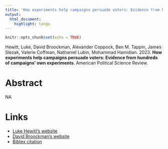 ```yaml
---
title: 'How experiments help campaigns persuade voters: Evidence from hundreds of campaigns' own experiments'
output:
  html_document:
    highlight: tango
---
```


```r
knitr::opts_chunk$set(echo = TRUE)
```

Hewitt, Luke, David Broockman, Alexander Coppock, Ben M. Tappin, James Slezak, Valerie Coffman, Nathaniel Lubin, Mohammad Hamidian. 2023. <b>How experiments help campaigns persuade voters: Evidence from hundreds of campaigns' own experiments</b>. American Political Science Review.

# Abstract
NA

# Links

 - <a href= 'https://rhetorical.org/luke-hewitt' target='_blank'>Luke Hewitt's website</a>
 - <a href= 'https://polisci.berkeley.edu/people/person/david-broockman' target='_blank'>David Broockman's website</a>
 - <a href='hewitt_etal_2021.txt'target='_blank'>Bibtex citation</a>

